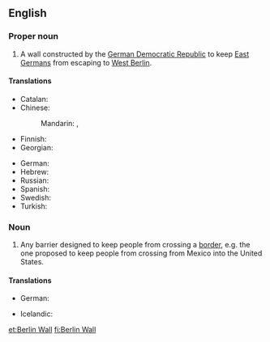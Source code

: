 ==English==
{{wikipedia}}

===Proper noun===
{{en-proper noun|head=[[Berlin]] [[wall|Wall]]}}

# A wall constructed by the [[German Democratic Republic]] to keep [[East Germans]] from escaping to [[West Berlin]].

====Translations====
{{trans-top|Berlin Wall}}
* Catalan: {{t|ca|Mur de Berlín|m}}
* Chinese:
*: Mandarin: {{t+|cmn|柏林圍牆|sc=Hani}}, {{t|cmn|柏林围墙|tr=Bólín Wéiqiáng|sc=Hani}}
* Finnish: {{t|fi|Berliinin muuri}}
* Georgian: {{t|ka|ბერლინის კედელი|sc=Geor}}
{{trans-mid}}
* German: {{t|de|Berliner Mauer}}
* Hebrew: {{t|he|חוֹמַת בֶּרְלִין|f|tr=khomát Berlin|sc=Hebr}}
* Russian: {{t|ru|Берлинская стена|f|tr=Berlínskaja stená}}
* Spanish: {{t|es|muro de Berlín|m}}
* Swedish: {{t|sv|Berlinmuren|c}}
* Turkish: {{t|tr|Berlin Duvarı}}
{{trans-bottom}}

===Noun===
{{en-noun|head=[[Berlin]] [[wall|Wall]]}}

# {{context|politics|lang=en}} Any barrier designed to keep people from crossing a [[border]], e.g. the one proposed to keep people from crossing from Mexico into the United States.

====Translations====
{{trans-top|barrier designed to keep people from crossing a border}}
* German: {{t|de|Berliner Mauer|f}}
{{trans-mid}}
* Icelandic: {{t|is|Berlínarmúrinn|m}}
{{trans-bottom}}

[[et:Berlin Wall]]
[[fi:Berlin Wall]]